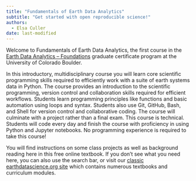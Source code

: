 ```yaml
---
title: "Fundamentals of Earth Data Analytics"
subtitle: "Get started with open reproducible science!"
authors:
  - Elsa Culler
date: last-modified
---
```


Welcome to Fundamentals of Earth Data Analytics, the first course in the [Earth Data Analytics -- Foundations](https://earthlab.colorado.edu/earth-data-analytics-professional-graduate-certificate) graduate certificate program at the University of Colorado Boulder. 

In this introductory, multidisciplinary course you will learn core scientific programming skills required to efficiently work with a suite of earth systems data in Python. The course provides an introduction to the scientific programming, version control and collaboration skills required for efficient workflows. Students learn programming principles like functions and basic automation using loops and syntax. Students also use Git, GitHub, Bash, and Shell for version control and collaborative coding. The course will culminate with a project rather than a final exam. This course is technical. Students will code every day and finish the course with proficiency in using Python and Jupyter notebooks. No programming experience is required to take this course!

You will find instructions on some class projects as well as background reading here in this free online textbook. If you don't see what you need here, you can also use the search bar, or visit our [classic earthdatascience.org site](http://earthdatascience.org/classic/) which contains numerous textbooks and curriculum modules.
